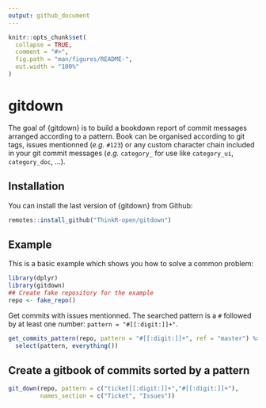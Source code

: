 ```yaml
---
output: github_document
---
```


<!-- README.md is generated from README.Rmd. Please edit that file -->

```r
knitr::opts_chunk$set(
  collapse = TRUE,
  comment = "#>",
  fig.path = "man/figures/README-",
  out.width = "100%"
)
```
# gitdown

<!-- badges: start -->
<!-- badges: end -->

The goal of {gitdown} is to build a bookdown report of commit messages arranged according to a pattern. Book can be organised according to git tags, issues mentionned (*e.g.* `#123`) or any custom character chain included in your git commit messages (*e.g.* `category_` for use like `category_ui`, `category_doc`, ...).

## Installation

You can install the last version of {gitdown} from Github:

``` r
remotes::install_github("ThinkR-open/gitdown")
```

## Example

This is a basic example which shows you how to solve a common problem:

```r
library(dplyr)
library(gitdown)
## Create fake repository for the example
repo <- fake_repo()
```

Get commits with issues mentionned. The searched pattern is a `#` followed by at least one number: `pattern = "#[[:digit:]]+"`.

```r
get_commits_pattern(repo, pattern = "#[[:digit:]]+", ref = "master") %>% 
  select(pattern, everything())
```

## Create a gitbook of commits sorted by a pattern

```r
git_down(repo, pattern = c("ticket[[:digit:]]+","#[[:digit:]]+"), 
         names_section = c("Ticket", "Issues"))
```

